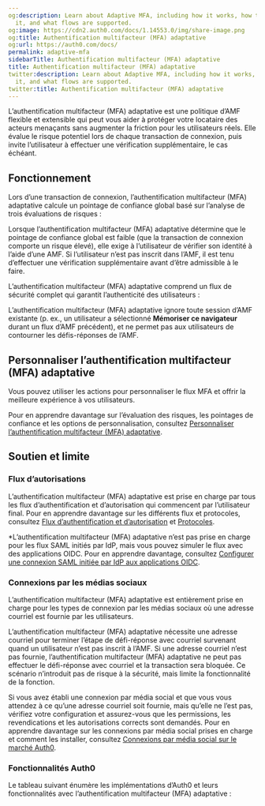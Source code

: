 ```yaml
---
og:description: Learn about Adaptive MFA, including how it works, how to customize
  it, and what flows are supported.
og:image: https://cdn2.auth0.com/docs/1.14553.0/img/share-image.png
og:title: Authentification multifacteur (MFA) adaptative
og:url: https://auth0.com/docs/
permalink: adaptive-mfa
sidebarTitle: Authentification multifacteur (MFA) adaptative
title: Authentification multifacteur (MFA) adaptative
twitter:description: Learn about Adaptive MFA, including how it works, how to customize
  it, and what flows are supported.
twitter:title: Authentification multifacteur (MFA) adaptative
---
```




L’authentification multifacteur (MFA) adaptative est une politique d’AMF flexible et extensible qui peut vous aider à protéger votre locataire des acteurs menaçants sans augmenter la friction pour les utilisateurs réels. Elle évalue le risque potentiel lors de chaque transaction de connexion, puis invite l’utilisateur à effectuer une vérification supplémentaire, le cas échéant.

## Fonctionnement

Lors d’une transaction de connexion, l’authentification multifacteur (MFA) adaptative calcule un pointage de confiance global basé sur l’analyse de trois évaluations de risques :



Lorsque l’authentification multifacteur (MFA) adaptative détermine que le pointage de confiance global est faible (que la transaction de connexion comporte un risque élevé), elle exige à l’utilisateur de vérifier son identité à l’aide d’une AMF. Si l’utilisateur n’est pas inscrit dans l’AMF, il est tenu d’effectuer une vérification supplémentaire avant d’être admissible à le faire.

L’authentification multifacteur (MFA) adaptative comprend un flux de sécurité complet qui garantit l’authenticité des utilisateurs :

L’authentification multifacteur (MFA) adaptative ignore toute session d’AMF existante (p. ex., un utilisateur a sélectionné **Mémoriser ce navigateur** durant un flux d’AMF précédent), et ne permet pas aux utilisateurs de contourner les défis-réponses de l’AMF.

## Personnaliser l’authentification multifacteur (MFA) adaptative

Vous pouvez utiliser les actions pour personnaliser le flux MFA et offrir la meilleure expérience à vos utilisateurs.

Pour en apprendre davantage sur l’évaluation des risques, les pointages de confiance et les options de personnalisation, consultez [Personnaliser l’authentification multifacteur (MFA) adaptative](/mfa/adaptive-mfa/customize-adaptive-mfa).

## Soutien et limite

### Flux d’autorisations

L’authentification multifacteur (MFA) adaptative est prise en charge par tous les flux d’authentification et d’autorisation qui commencent par l’utilisateur final. Pour en apprendre davantage sur les différents flux et protocoles, consultez [Flux d’authentification et d’autorisation](/login/flows) et [Protocoles](/protocols).



*L’authentification multifacteur (MFA) adaptative n’est pas prise en charge pour les flux SAML initiés par IdP, mais vous pouvez simuler le flux avec des applications OIDC. Pour en apprendre davantage, consultez [Configurer une connexion SAML initiée par IdP aux applications OIDC](/configure-idp-initiated-saml-sign-on-to-oidc-apps).

### Connexions par les médias sociaux

L’authentification multifacteur (MFA) adaptative est entièrement prise en charge pour les types de connexion par les médias sociaux où une adresse courriel est fournie par les utilisateurs.

L’authentification multifacteur (MFA) adaptative nécessite une adresse courriel pour terminer l’étape de défi-réponse avec courriel survenant quand un utilisateur n’est pas inscrit à l’AMF. Si une adresse courriel n’est pas fournie, l’authentification multifacteur (MFA) adaptative ne peut pas effectuer le défi-réponse avec courriel et la transaction sera bloquée. Ce scénario n’introduit pas de risque à la sécurité, mais limite la fonctionnalité de la fonction.

Si vous avez établi une connexion par média social et que vous vous attendez à ce qu’une adresse courriel soit fournie, mais qu’elle ne l’est pas, vérifiez votre configuration et assurez-vous que les permissions, les revendications et les autorisations corrects sont demandés. Pour en apprendre davantage sur les connexions par média social prises en charge et comment les installer, consultez [Connexions par média social sur le marché Auth0](https://marketplace.auth0.com/features/social-connections).

### Fonctionnalités Auth0

Le tableau suivant énumère les implémentations d’Auth0 et leurs fonctionnalités avec l’authentification multifacteur (MFA) adaptative :